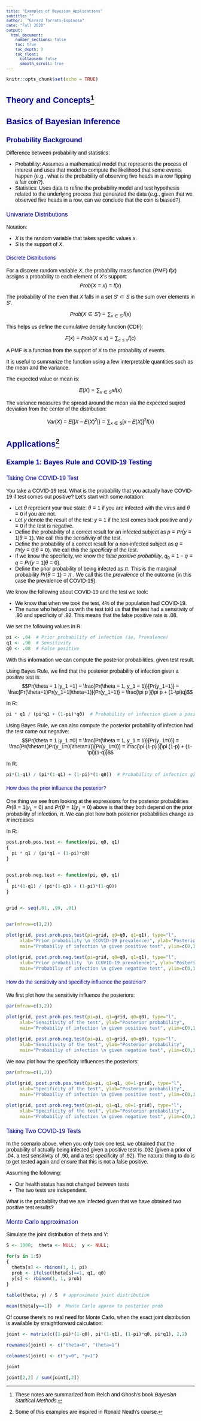 ```yaml
---
title: "Examples of Bayesian Applications"
subtitle: ""
author:  "Gerard Torrats-Espinosa"
date: "Fall 2020"
output:
  html_document:
    number_sections: false
    toc: true
    toc_depth: 3
    toc_float:
      collapsed: false
      smooth_scroll: true
---
```


<style type="text/css">

h1.title { /* Title */
    font-size: 24px;
    color: DarkBlue;
    font-weight: bold;
    font-style: normal;
}
h3.subtitle { /* Subtitle */
    font-size: 20px;
    color: DarkBlue;
    font-weight: normal;
    font-style: normal;
}
h4.author { /* Author */
    font-size: 16px;
    color: Black;
    font-weight: normal;
    font-style: normal;
}
h4.date { /* Date */
    font-size: 14px;
    color: Black;
    font-weight: normal;
    font-style: italic;
}


h1 { /* Header 1 */
    font-size: 22px;
    color: DarkBlue;
    font-weight: bold; <!-- this could be:  font-weight: bold -->
    font-style: normal;
}
h2 { /* Header 2 */
    font-size: 18px;
    color: DarkBlue;
    font-weight: bold;
    font-style: normal;
}
h3 { /* Header 3 */
    font-size: 16px;
    color: DarkBlue;
    font-weight: normal;
    font-style: normal;
}
h4 { /* Header 4 */
    font-size: 14px;
    color: DarkBlue;
    font-weight: normal;
    font-style: normal;
}
h5 { /* Header 5 */
    font-size: 14px;
    color: Black;
    font-weight: normal;
    font-style: normal;
}


body{ /* Normal  */
      font-size: 14px;
       color: Black;
      font-family: "Arial", Times, serif;
  }
td {  /* Table  */
  font-size: 8px;
}


code.r{ /* Code block */
    font-size: 12px;
}
pre { /* Code block - determines code spacing between lines */
    font-size: 12px;
}
</style>


```r
knitr::opts_chunk$set(echo = TRUE)
```


# Theory and Concepts^[These notes are summarized from Reich and Ghosh's book *Bayesian Statitical Methods*.]

# Basics of Bayesian Inference

## Probability Background

Difference between probability and statistics:

- Probability: Assumes a mathematical model that represents the process of interest and uses that model to compute the likelihood that some events happen (e.g., what is the probability of observing five heads in a row flipping a fair coin?).
- Statistics: Uses data to refine the probability model and test hypothesis related to the underlying process that generated the data (e.g., given that we observed five heads in a row, can we conclude that the coin is biased?).

### Univariate Distributions

Notation:

-  $X$ is the random variable that takes specific values $x$.
- $S$ is the support of $X$.

#### Discrete Distributions

For a discrete random variable $X$, the probability mass function (PMF) $f(x)$ assigns a probability to each element of $X$'s support:
$$Prob(X=x) = f(x)$$

The probability of the even that $X$ falls in a set $S' \subset S$ is the sum over elements in $S'$.

$$Prob(X \in S') = \sum_{x \in S'}  f(x) $$

This helps us define the cumulative density function (CDF):

$$F(x) = Prob(X \leq x) = \sum_{c \leq x} f(c) $$

A PMF is a function from the support of X to the probability of events. 

It is useful to summarize the function using a few interpretable quantities such as the mean and the variance.

The expected value or mean is:

$$ E(X) = \sum_{x \in S} x f(x)$$
 
The variance measures the spread around the mean via the expected suqred deviation from the center of the distribution:

$$Var(X) = E \{ |X-E(X)^2| \} = \sum_{x \in S} [x - E(X)]^2 f(x)$$

# Applications^[Some of this examples are inspired in Ronald Neath's course.]




## Example 1: Bayes Rule and COVID-19 Testing

### Taking One COVID-19 Test


You take a COVID-19 test. What is the probability that you actually have COVID-19 if test comes out positive? Let's start with some notation:

- Let $\theta$ represent your true state: $\theta = 1$ if you are infected with the virus and $\theta = 0$ if you are not. 
- Let $y$ denote the result of the test: $y = 1$ if the test comes back positive and $y = 0$ if the test is negative.
- Define the probability of a correct result for an infected subject as $p = Pr(y=1|\theta=1)$. We call this the *sensitivity* of the test.
- Define the probability of a correct result for a non-infected subject as $q = Pr(y=0|\theta=0)$. We call this the *specificity* of the test.
- If we know the specificity, we know the *false positive probability*, $q_0 = 1 - q = q = Pr(y=1|\theta=0)$.
- Define the prior probability of being infected as $\pi$. This is the marginal probability $Pr(\theta = 1) = \pi$ . We call this the *prevalence* of the outcome (in this case the prevalence of COVID-19).

We know the following about COVID-19 and the test we took:

- We know that when we took the test, 4% of the population had COVID-19.
- The nurse who helped us with the test told us that the test had a sensitivity of .90 and specificity of .92. This means that the false positive rate is .08.

We set the following values in R:
```r
pi <- .04  # Prior probability of infection (ie, Prevalence)
q1 <- .90  # Sensitivity
q0 <- .08  # False positive
```


With this information we can compute the posterior probabilities, given test result. 


Using Bayes Rule, we find that the posterior probability of infection given a positive test is:
$$Pr(\theta = 1 |y_1 =1) = \frac{Pr(\theta = 1, y_1 = 1)}{Pr(y_1=1)} = \frac{Pr(\theta=1)Pr(y_1=1|\theta=1)}{Pr(y_1=1)} = \frac{\pi p }{\pi p + (1-\pi)q}$$

In R: 
```r

pi * q1 / (pi*q1 + (1-pi)*q0)  # Probability of infection given a positive test result

```

Using Bayes Rule, we can also compute the posterior probability of infection had the test come out negative:
$$Pr(\theta = 1 |y_1 =0) = \frac{Pr(\theta = 1, y_1 = 1)}{Pr(y_1=0)} = \frac{Pr(\theta=1)Pr(y_1=0|\theta=1)}{Pr(y_1=0)} = \frac{\pi (1-p) }{\pi (1-p) + (1-\pi)(1-q)}$$

In R: 

```r

pi*(1-q1) / (pi*(1-q1) + (1-pi)*(1-q0))  # Probability of infection given a negative test result
```

#### How does the prior influence the posterior?

One thing we see from looking at the expressions for the posterior probabilities $Pr(\theta = 1 |y_1 =0)$ and $Pr(\theta =1 |y_1 =0)$ above is that they both depend on the prior probability of infection, $\pi$. We can plot how both posterior probabilities change as $\pi$ increases


In R:

```r
post.prob.pos.test <- function(pi, q0, q1)
{
  pi * q1 / (pi*q1 + (1-pi)*q0)
}


post.prob.neg.test <- function(pi, q0, q1)
{
  pi*(1-q1) / (pi*(1-q1) + (1-pi)*(1-q0))
}


grid <- seq(.01, .99, .01)


par(mfrow=c(1,2)) 

plot(grid, post.prob.pos.test(pi=grid, q0=q0, q1=q1), type="l", 
     xlab="Prior probability \n (COVID-19 prevalence)", ylab="Posterior probability", 
     main="Probabiliy of infection \n given positive test", ylim=c(0,1))

plot(grid, post.prob.neg.test(pi=grid, q0=q0, q1=q1), type="l", 
     xlab="Prior probability  \n (COVID-19 prevalence)", ylab="Posterior probability", 
     main="Probabiliy of infection \n given negative test", ylim=c(0,1))
```

#### How do the sensitivity and specificty influence the posterior?

We first plot how the sensitivity influence the posteriors:


```r
par(mfrow=c(1,2))

plot(grid, post.prob.pos.test(pi=pi, q1=grid, q0=q0), type="l", 
     xlab="Sensitivity of the test", ylab="Posterior probability", 
     main="Probabiliy of infection \n given positive test", ylim=c(0,1))

plot(grid, post.prob.neg.test(pi=pi, q1=grid, q0=q0), type="l",
     xlab="Sensitivity of the test", ylab="Posterior probability", 
     main="Probabiliy of infection \n given negative test", ylim=c(0,1))


```

We now plot how the specificity influences the posteriors:


```r
par(mfrow=c(1,2))

plot(grid, post.prob.pos.test(pi=pi, q1=q1, q0=1-grid), type="l", 
     xlab="Specificity of the test", ylab="Posterior probability", 
     main="Probabiliy of infection \n given positive test", ylim=c(0,1))

plot(grid, post.prob.neg.test(pi=pi, q1=q1, q0=1-grid), type="l",
     xlab="Specificity of the test", ylab="Posterior probability", 
     main="Probabiliy of infection \n given negative test", ylim=c(0,1))


```
 
 

### Taking Two COVID-19 Tests

In the scenario above, when you only took one test, we obtained that the probability of actually being infected given a positive test is .032 (given a prior of .04, a test sensitivity of .90, and a test specificity of .92). The natural thing to do is to get tested again and ensure that this is not a false positive. 

Assuming the following:

- Our health status has not changed between tests
- The two tests are independent.

What is the probability that we are infected given that we have obtained two positive test results?



### Monte Carlo approximation 
Simulate the joint distribution of theta and Y:
```r

S <- 1000;  theta <- NULL;  y <- NULL;

for(s in 1:S)
{
  theta[s] <- rbinom(1, 1, pi)
  prob <- ifelse(theta[s]==1, q1, q0)
  y[s] <- rbinom(1, 1, prob)
}

table(theta, y) / S  # approximate joint distribution

mean(theta[y==1])  #  Monte Carlo approx to posterior prob
```


Of course there's no real need for Monte Carlo, when the exact  joint distribution is available by straightforward calculation:
```r

joint <- matrix(c((1-pi)*(1-q0), pi*(1-q1), (1-pi)*q0, pi*q1), 2,2)

rownames(joint) <- c("theta=0", "theta=1")

colnames(joint) <- c("y=0", "y=1")

joint

joint[2,2] / sum(joint[,2])
```

